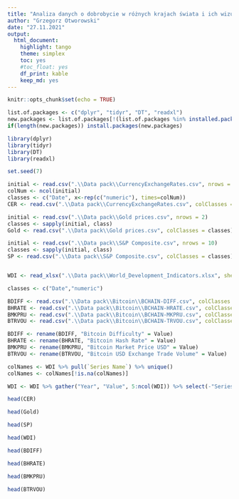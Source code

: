 ```yaml
---
title: "Analiza danych o dobrobycie w różnych krajach świata i ich wizualizacja"
author: "Grzegorz Otworowski"
date: "27.11.2021"
output: 
  html_document: 
    highlight: tango
    theme: simplex
    toc: yes
    #toc_float: yes
    df_print: kable
    keep_md: yes
---
```


```r
knitr::opts_chunk$set(echo = TRUE)
```

```r
list.of.packages <- c("dplyr", "tidyr", "DT", "readxl")
new.packages <- list.of.packages[!(list.of.packages %in% installed.packages()[,"Package"])]
if(length(new.packages)) install.packages(new.packages)

library(dplyr)
library(tidyr)
library(DT)
library(readxl)
```

```r
set.seed(7)
```

```r
initial <- read.csv(".\\Data pack\\CurrencyExchangeRates.csv", nrows = 1)
colNum <- ncol(initial)
classes <- c("Date", x<-rep(c("numeric"), times=colNum))
CER <- read.csv(".\\Data pack\\CurrencyExchangeRates.csv", colClasses = classes)

initial <- read.csv(".\\Data pack\\Gold prices.csv", nrows = 2)
classes <- sapply(initial, class)
Gold <- read.csv(".\\Data pack\\Gold prices.csv", colClasses = classes)

initial <- read.csv(".\\Data pack\\S&P Composite.csv", nrows = 10)
classes <- sapply(initial, class)
SP <- read.csv(".\\Data pack\\S&P Composite.csv", colClasses = classes)


WDI <- read_xlsx(".\\Data pack\\World_Development_Indicators.xlsx", sheet = "Data", col_names = TRUE, guess_max = 100, na = "..")

classes <- c("Date","numeric")

BDIFF <- read.csv(".\\Data pack\\Bitcoin\\BCHAIN-DIFF.csv", colClasses = classes)
BHRATE <- read.csv(".\\Data pack\\Bitcoin\\BCHAIN-HRATE.csv", colClasses = classes)
BMKPRU <- read.csv(".\\Data pack\\Bitcoin\\BCHAIN-MKPRU.csv", colClasses = classes)
BTRVOU <- read.csv(".\\Data pack\\Bitcoin\\BCHAIN-TRVOU.csv", colClasses = classes)
```

```r
BDIFF <- rename(BDIFF, "Bitcoin Difficulty" = Value)
BHRATE <- rename(BHRATE, "Bitcoin Hash Rate" = Value)
BMKPRU <- rename(BMKPRU, "Bitcoin Market Price USD" = Value)
BTRVOU <- rename(BTRVOU, "Bitcoin USD Exchange Trade Volume" = Value)

colNames <- WDI %>% pull(`Series Name`) %>% unique()
colNames <- colNames[!is.na(colNames)]

WDI <- WDI %>% gather("Year", "Value", 5:ncol(WDI)) %>% select(-"Series Code") %>% filter(!is.na(`Country Name`)) %>% spread("Series Name", Value)
```


```r
head(CER)
```

```r
head(Gold)
```

```r
head(SP)
```

```r
head(WDI)
```

```r
head(BDIFF)
```

```r
head(BHRATE)
```

```r
head(BMKPRU)
```

```r
head(BTRVOU)
```